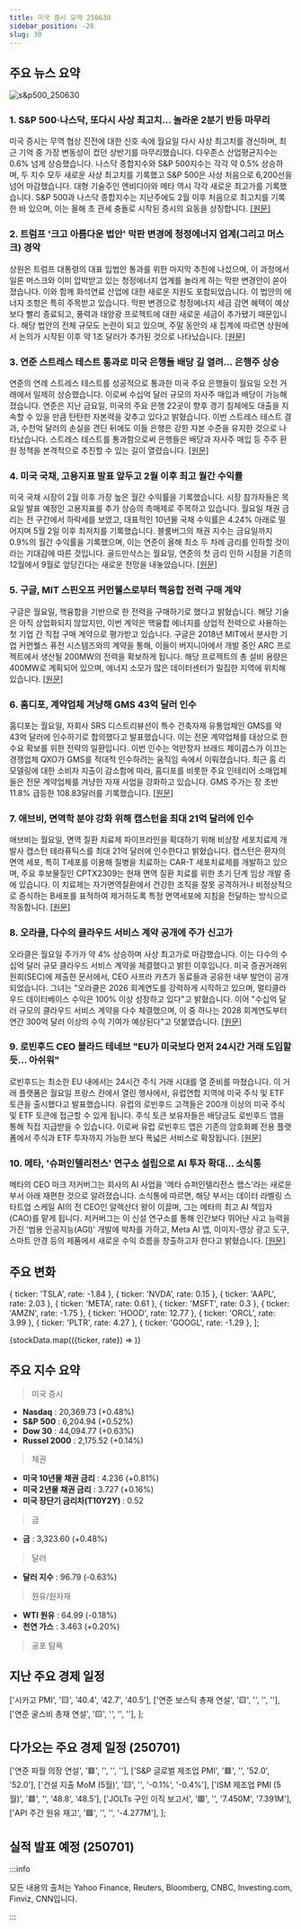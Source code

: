 ```yaml
---
title: 미국 증시 요약 250630
sidebar_position: -20
slug: 30
---
```


## 주요 뉴스 요약

![s&p500_250630](/map/250630.png)

### 1. **S&P 500·나스닥, 또다시 사상 최고치... 놀라운 2분기 반등 마무리**

미국 증시는 무역 협상 진전에 대한 신호 속에 월요일 다시 사상 최고치를 경신하며, 최근 기억 중 가장 변동성이 컸던 상반기를 마무리했습니다. 다우존스 산업평균지수는 0.6% 넘게 상승했습니다. 나스닥 종합지수와 S&P 500지수는 각각 약 0.5% 상승하며, 두 지수 모두 새로운 사상 최고치를 기록했고 S&P 500은 사상 처음으로 6,200선을 넘어 마감했습니다. 대형 기술주인 엔비디아와 메타 역시 각각 새로운 최고가를 기록했습니다. S&P 500과 나스닥 종합지수는 지난주에도 2월 이후 처음으로 최고치를 기록한 바 있으며, 이는 올해 초 관세 충돌로 시작된 증시의 요동을 상징합니다. [[원문]](https://finance.yahoo.com/news/live/stock-market-today-sp-500-nasdaq-jump-to-fresh-records-capping-stunning-second-quarter-comeback-201100983.html)

### 2. **트럼프 '크고 아름다운 법안' 막판 변경에 청정에너지 업계(그리고 머스크) 경악**

상원은 트럼프 대통령의 대표 입법안 통과를 위한 마지막 추진에 나섰으며, 이 과정에서 일론 머스크와 이미 압박받고 있는 청정에너지 업계를 놀라게 하는 막판 변경안이 쏟아졌습니다. 이와 함께 화석연료 산업에 대한 새로운 지원도 포함되었습니다. 이 법안의 에너지 조항은 특히 주목받고 있습니다. 막판 변경으로 청정에너지 세금 감면 혜택이 예상보다 빨리 종료되고, 풍력과 태양광 프로젝트에 대한 새로운 세금이 추가됐기 때문입니다. 해당 법안의 전체 규모도 논란이 되고 있으며, 주말 동안의 새 집계에 따르면 상원에서 논의가 시작된 이후 약 1조 달러가 추가된 것으로 나타났습니다. [[원문]](https://finance.yahoo.com/news/last-minute-changes-to-trumps-big-beautiful-bill-stun-clean-energy-industry-and-elon-musk-124435832.html)

### 3. **연준 스트레스 테스트 통과로 미국 은행들 배당 길 열려... 은행주 상승**

연준의 연례 스트레스 테스트를 성공적으로 통과한 미국 주요 은행들이 월요일 오전 거래에서 일제히 상승했습니다. 이로써 수십억 달러 규모의 자사주 매입과 배당이 가능해졌습니다. 연준은 지난 금요일, 미국의 주요 은행 22곳이 향후 경기 침체에도 대출을 지속할 수 있을 만큼 탄탄한 자본력을 갖추고 있다고 밝혔습니다. 이번 스트레스 테스트 결과, 수천억 달러의 손실을 견딘 뒤에도 이들 은행은 강한 자본 수준을 유지한 것으로 나타났습니다. 스트레스 테스트를 통과함으로써 은행들은 배당과 자사주 매입 등 주주 환원 정책을 본격적으로 추진할 수 있는 길이 열렸습니다. [[원문]](https://www.reuters.com/sustainability/boards-policy-regulation/us-banks-rise-fed-stress-test-success-clears-path-payouts-2025-06-30/)

### 4. **미국 국채, 고용지표 발표 앞두고 2월 이후 최고 월간 수익률**

미국 국채 시장이 2월 이후 가장 높은 월간 수익률을 기록했습니다. 시장 참가자들은 목요일 발표 예정인 고용지표를 추가 상승의 촉매제로 주목하고 있습니다. 월요일 채권 금리는 전 구간에서 하락세를 보였고, 대표적인 10년물 국채 수익률은 4.24% 아래로 떨어지며 5월 2일 이후 최저치를 기록했습니다. 블룸버그의 채권 지수는 금요일까지 0.9%의 월간 수익률을 기록했으며, 이는 연준이 올해 최소 두 차례 금리를 인하할 것이라는 기대감에 따른 것입니다. 골드만삭스는 월요일, 연준의 첫 금리 인하 시점을 기존의 12월에서 9월로 앞당긴다는 새로운 전망을 내놓았습니다. [[원문]](https://finance.yahoo.com/news/bond-traders-basking-gains-bet-003024893.html)

### 5. **구글, MIT 스핀오프 커먼웰스로부터 핵융합 전력 구매 계약**

구글은 월요일, 핵융합을 기반으로 한 전력을 구매하기로 했다고 밝혔습니다. 해당 기술은 아직 상업화되지 않았지만, 이번 계약은 핵융합 에너지를 상업적 전력으로 사용하는 첫 기업 간 직접 구매 계약으로 평가받고 있습니다. 구글은 2018년 MIT에서 분사한 기업 커먼웰스 퓨전 시스템즈와의 계약을 통해, 이들이 버지니아에서 개발 중인 ARC 프로젝트에서 생산될 200MW의 전력을 확보하게 됩니다. 해당 프로젝트의 총 설비 용량은 400MW로 계획되어 있으며, 에너지 소모가 많은 데이터센터가 밀집한 지역에 위치해 있습니다. [[원문]](https://www.reuters.com/sustainability/climate-energy/google-strikes-deal-buy-fusion-power-mit-spinoff-commonwealth-2025-06-30/)

### 6. **홈디포, 계약업체 겨냥해 GMS 43억 달러 인수**

홈디포는 월요일, 자회사 SRS 디스트리뷰션이 특수 건축자재 유통업체인 GMS를 약 43억 달러에 인수하기로 합의했다고 발표했습니다. 이는 전문 계약업체를 대상으로 한 수요 확보를 위한 전략의 일환입니다. 이번 인수는 억만장자 브래드 제이콥스가 이끄는 경쟁업체 QXO가 GMS를 적대적 인수하려는 움직임 속에서 이뤄졌습니다. 최근 홈 리모델링에 대한 소비자 지출이 감소함에 따라, 홈디포를 비롯한 주요 인테리어 소매업체들은 전문 계약업체를 겨냥한 자재 사업을 강화하고 있습니다. GMS 주가는 장 초반 11.8% 급등한 108.83달러를 기록했습니다. [[원문]](https://www.reuters.com/legal/transactional/home-depot-owned-srs-distribution-buy-gms-about-43-billion-2025-06-30/)

### 7. **애브비, 면역학 분야 강화 위해 캡스턴을 최대 21억 달러에 인수**

애브비는 월요일, 면역 질환 치료제 파이프라인을 확대하기 위해 비상장 세포치료제 개발사 캡스턴 테라퓨틱스를 최대 21억 달러에 인수한다고 밝혔습니다. 캡스턴은 환자의 면역 세포, 특히 T세포를 이용해 질병을 치료하는 CAR-T 세포치료제를 개발하고 있으며, 주요 후보물질인 CPTX2309는 현재 면역 질환 치료를 위한 초기 단계 임상 개발 중에 있습니다. 이 치료제는 자가면역질환에서 건강한 조직을 잘못 공격하거나 비정상적으로 증식하는 B세포를 표적하여 제거하도록 특정 면역세포에 지침을 전달하는 방식으로 작동합니다. [[원문]](https://www.reuters.com/legal/transactional/abbvie-buy-capstan-therapeutics-up-21-billion-2025-06-30/)

### 8. **오라클, 다수의 클라우드 서비스 계약 공개에 주가 신고가**

오라클은 월요일 주가가 약 4% 상승하며 사상 최고가로 마감했습니다. 이는 다수의 수십억 달러 규모 클라우드 서비스 계약을 체결했다고 밝힌 이후입니다. 미국 증권거래위원회(SEC)에 제출한 문서에서, CEO 사프라 카츠가 동료들과 공유한 내부 발언이 공개되었습니다. 그녀는 "오라클은 2026 회계연도를 강력하게 시작하고 있으며, 멀티클라우드 데이터베이스 수익은 100% 이상 성장하고 있다"고 밝혔습니다. 이어 "수십억 달러 규모의 클라우드 서비스 계약을 다수 체결했으며, 이 중 하나는 2028 회계연도부터 연간 300억 달러 이상의 수익 기여가 예상된다"고 덧붙였습니다. [[원문]](https://finance.yahoo.com/news/oracle-stock-hits-record-high-after-disclosing-multiple-cloud-services-deals-165828296.html)

### 9. **로빈후드 CEO 블라드 테네브 "EU가 미국보다 먼저 24시간 거래 도입할 듯... 아쉬워"**

로빈후드는 최소한 EU 내에서는 24시간 주식 거래 시대를 열 준비를 마쳤습니다. 이 거래 플랫폼은 월요일 프랑스 칸에서 열린 행사에서, 유럽연합 지역에 미국 주식 및 ETF 토큰을 출시했다고 발표했습니다. 유럽의 로빈후드 고객들은 200개 이상의 미국 주식 및 ETF 토큰에 접근할 수 있게 됩니다. 주식 토큰 보유자들은 배당금도 로빈후드 앱을 통해 직접 지급받을 수 있습니다. 이로써 유럽 로빈후드 앱은 기존의 암호화폐 전용 플랫폼에서 주식과 ETF 투자까지 가능한 보다 폭넓은 서비스로 확장됩니다. [[원문]](https://finance.yahoo.com/news/robinhood-ceo-vlad-tenev-eu-will-probably-get-247-trading-before-us-and-it-would-be-a-shame-150026609.html)

### 10. **메타, '슈퍼인텔리전스' 연구소 설립으로 AI 투자 확대... 소식통**

메타의 CEO 마크 저커버그는 회사의 AI 사업을 '메타 슈퍼인텔리전스 랩스'라는 새로운 부서 아래 재편한 것으로 알려졌습니다. 소식통에 따르면, 해당 부서는 데이터 라벨링 스타트업 스케일 AI의 전 CEO인 알렉산더 왕이 이끌며, 그는 메타의 최고 AI 책임자(CAO)를 맡게 됩니다. 저커버그는 이 신설 연구소를 통해 인간보다 뛰어난 사고 능력을 가진 '범용 인공지능(AGI)' 개발에 박차를 가하고, Meta AI 앱, 이미지-영상 광고 도구, 스마트 안경 등의 제품에서 새로운 수익 흐름을 창출하고자 한다고 밝혔습니다. [[원문]](https://www.reuters.com/business/meta-deepens-ai-push-with-superintelligence-lab-source-says-2025-06-30/)

## 주요 변화

  { ticker: 'TSLA', rate: -1.84 },
  { ticker: 'NVDA', rate: 0.15 },
  { ticker: 'AAPL', rate: 2.03 },
  { ticker: 'META', rate: 0.61 },
  { ticker: 'MSFT', rate: 0.3 },
  { ticker: 'AMZN', rate: -1.75 },
  { ticker: 'HOOD', rate: 12.77 },
  { ticker: 'ORCL', rate: 3.99 },
  { ticker: 'PLTR', rate: 4.27 },
  { ticker: 'GOOGL', rate: -1.29 },
];

{stockData.map(({ticker, rate}) => <StockCardMini key={ticker} ticker={ticker} rate={rate}></StockCardMini>)}

## 주요 지수 요약

> 미국 증시

- **Nasdaq** : 20,369.73 (+0.48%)
- **S&P 500** : 6,204.94 (+0.52%)
- **Dow 30** : 44,094.77 (+0.63%)
- **Russel 2000** : 2,175.52 (+0.14%)

> 채권

- **미국 10년물 채권 금리** : 4.236 (+0.81%)
- **미국 2년물 채권 금리** : 3.727 (+0.16%)
- **미국 장단기 금리차(T10Y2Y)** : 0.52

> 금

- **금** : 3,323.60 (+0.48%)

> 달러

- **달러 지수** : 96.79 (-0.63%)

> 원유/원자재

- **WTI 원유** : 64.99 (-0.18%)
- **천연 가스** : 3.463 (+0.20%)

> 공포 탐욕

<FearAndGreed fearAndGreedIndex={67} vix={16.73} vixRate={2.51} />

## 지난 주요 경제 일정

  ['시카고 PMI', '🟨', '40.4', '42.7', '40.5'],
  ['연준 보스틱 총재 연설', '🟨', '', '', ''],
  ['연준 굴스비 총재 연설', '🟨', '', '', ''],
];

<EconomicCalendar data={eventsData} />

## 다가오는 주요 경제 일정 (250701)

  ['연준 파월 의장 연설', '🟥', '', '', ''],
  ['S&P 글로벌 제조업 PMI', '🟥', '', '52.0', '52.0'],
  ['건설 지출 MoM (5월)', '🟨', '', '-0.1%', '-0.4%'],
  ['ISM 제조업 PMI (5월)', '🟥', '', '48.8', '48.5'],
  ['JOLTs 구인 이직 보고서', '🟥', '', '7.450M', '7.391M'],
  ['API 주간 원유 재고', '🟩', '', '', '-4.277M'],
];

<EconomicCalendar data={nextEventsData} />

## 실적 발표 예정 (250701)


<EarningsBoard stocksAMC={stocksAMC} />

:::info

모든 내용의 출처는 Yahoo Finance, Reuters, Bloomberg, CNBC, Investing.com, Finviz, CNN입니다.

:::
